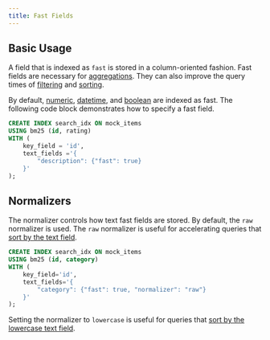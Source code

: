 ```yaml
---
title: Fast Fields
---
```


## Basic Usage

A field that is indexed as `fast` is stored in a column-oriented fashion. Fast fields are necessary for
[aggregations](/documentation/aggregates/overview). They can also improve the query times of [filtering](/documentation/full-text/filtering) and
[sorting](/documentation/full-text/sorting).

By default, [numeric](/documentation/indexing/create_index#numeric-fields), [datetime](/documentation/indexing/create_index#datetime-fields), and [boolean](/documentation/indexing/create_index#boolean-fields)
are indexed as fast. The following code block demonstrates how to specify a fast field.

```sql
CREATE INDEX search_idx ON mock_items
USING bm25 (id, rating)
WITH (
    key_field = 'id',
    text_fields ='{
        "description": {"fast": true}
    }'
);
```

## Normalizers

The normalizer controls how text fast fields are stored. By default, the `raw` normalizer is used. The `raw` normalizer is useful for accelerating
queries that [sort by the text field](/documentation/full-text/sorting#fast-ordering).

```sql
CREATE INDEX search_idx ON mock_items
USING bm25 (id, category)
WITH (
    key_field='id',
    text_fields='{
        "category": {"fast": true, "normalizer": "raw"}
    }'
);
```

Setting the normalizer to `lowercase` is useful for queries that [sort by the lowercase text field](/documentation/full-text/sorting#ordering-by-text-field).
